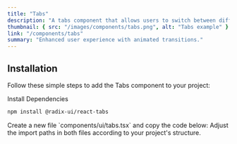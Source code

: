 ```yaml
---
title: "Tabs"
description: "A tabs component that allows users to switch between different views."
thumbnail: { src: "/images/components/tabs.png", alt: "Tabs example" }
link: "/components/tabs"
summary: "Enhanced user experience with animated transitions."
---
```


<ComponentPreview name="tabs-demo" />

## Installation

Follow these simple steps to add the Tabs component to your project:

<Steps>

<Step>
Install Dependencies
</Step>

```bash 
npm install @radix-ui/react-tabs 
```

<Step>
Create a new file `components/ui/tabs.tsx` and copy the code below:
</Step>

<CollapsibleSource name="tabs" />

<Step>
    Adjust the import paths in both files according to your project's structure.
</Step>

</Steps>
